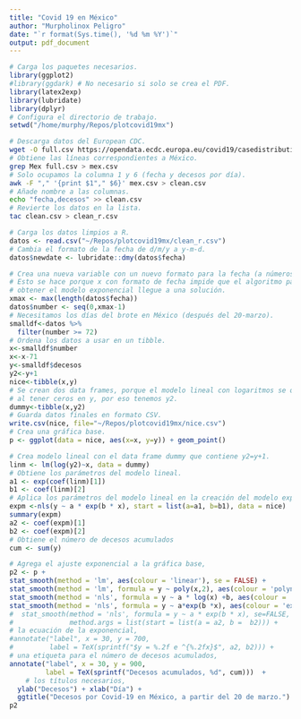 ```yaml
---
title: "Covid 19 en México"
author: "Murpholinox Peligro"
date: "`r format(Sys.time(), '%d %m %Y')`"
output: pdf_document 
---
```



```r
# Carga los paquetes necesarios.
library(ggplot2)
#library(ggdark) # No necesario si solo se crea el PDF.
library(latex2exp)
library(lubridate)
library(dplyr)
# Configura el directorio de trabajo.
setwd("/home/murphy/Repos/plotcovid19mx")
```

```bash
# Descarga datos del European CDC.
wget -O full.csv https://opendata.ecdc.europa.eu/covid19/casedistribution/csv
# Obtiene las líneas correspondientes a México.
grep Mex full.csv > mex.csv
# Solo ocupamos la columna 1 y 6 (fecha y decesos por día).
awk -F "," '{print $1"," $6}' mex.csv > clean.csv
# Añade nombre a las columnas.
echo "fecha,decesos" >> clean.csv
# Revierte los datos en la lista.
tac clean.csv > clean_r.csv
```

```r
# Carga los datos limpios a R.
datos <- read.csv("~/Repos/plotcovid19mx/clean_r.csv")
# Cambia el formato de la fecha de d/m/y a y-m-d.
datos$newdate <- lubridate::dmy(datos$fecha)
```

```r
# Crea una nueva variable con un nuevo formato para la fecha (a números enteros).
# Esto se hace porque x con formato de fecha impide que el algoritmo para 
# obtener el modelo exponencial llegue a una solución.
xmax <- max(length(datos$fecha))
datos$number <- seq(0,xmax-1)
# Necesitamos los días del brote en México (después del 20-marzo).
smalldf<-datos %>%
  filter(number >= 72) 
# Ordena los datos a usar en un tibble.
x<-smalldf$number
x<-x-71
y<-smalldf$decesos
y2<-y+1
nice<-tibble(x,y)
# Se crean dos data frames, porque el modelo lineal con logaritmos se quiebra
# al tener ceros en y, por eso tenemos y2.
dummy<-tibble(x,y2)
# Guarda datos finales en formato CSV.
write.csv(nice, file="~/Repos/plotcovid19mx/nice.csv")
# Crea una gráfica base.
p <- ggplot(data = nice, aes(x=x, y=y)) + geom_point()
```

```r
# Crea modelo lineal con el data frame dummy que contiene y2=y+1.
linm <- lm(log(y2)~x, data = dummy)
# Obtiene los parámetros del modelo lineal.
a1 <- exp(coef(linm)[1])
b1 <- coef(linm)[2]
# Aplica los parámetros del modelo lineal en la creación del modelo exponencial.
expm <-nls(y ~ a * exp(b * x), start = list(a=a1, b=b1), data = nice)
summary(expm)
a2 <- coef(expm)[1]
b2 <- coef(expm)[2]
# Obtiene el número de decesos acumulados
cum <- sum(y)
```

```r
# Agrega el ajuste exponencial a la gráfica base,
p2 <- p +
stat_smooth(method = 'lm', aes(colour = 'linear'), se = FALSE) +
stat_smooth(method = 'lm', formula = y ~ poly(x,2), aes(colour = 'polynomial'), se= FALSE) +
stat_smooth(method = 'nls', formula = y ~ a * log(x) +b, aes(colour = 'logarithmic'), se = FALSE, start = list(a=1,b=1)) +
stat_smooth(method = 'nls', formula = y ~ a*exp(b *x), aes(colour = 'exponential'), se = FALSE, start = list(a=1,b=1)) +
#  stat_smooth(method = 'nls', formula = y ~ a * exp(b * x), se=FALSE,
#              method.args = list(start = list(a = a2, b =  b2))) +
# la ecuación de la exponencial,
#annotate("label", x = 30, y = 700, 
#         label = TeX(sprintf("$y = %.2f e ^{%.2fx}$", a2, b2))) +
# una etiqueta para el número de decesos acumulados,
annotate("label", x = 30, y = 900,
         label = TeX(sprintf("Decesos acumulados, %d", cum)))  +
    # los títulos necesarios,
  ylab("Decesos") + xlab("Día") +
  ggtitle("Decesos por Covid-19 en México, a partir del 20 de marzo.")
p2
```
  
